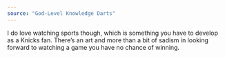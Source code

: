```yaml
---
source: "God-Level Knowledge Darts"
---
```


I do love watching sports though, which is something you have to develop as a Knicks fan. There’s an art and more than a bit of sadism in looking forward to watching a game you have no chance of winning.
